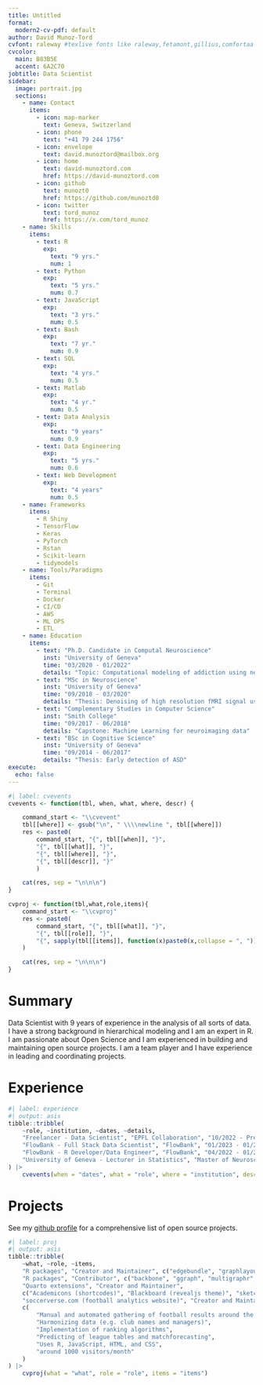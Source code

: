 ```yaml
---
title: Untitled
format:
  modern2-cv-pdf: default
author: David Munoz-Tord
cvfont: raleway #texlive fonts like raleway,fetamont,gillius,comfortaa
cvcolor: 
  main: B83B5E
  accent: 6A2C70
jobtitle: Data Scientist
sidebar:
  image: portrait.jpg
  sections: 
    - name: Contact
      items:
        - icon: map-marker
          text: Geneva, Switzerland
        - icon: phone
          text: "+41 79 244 1756"
        - icon: envelope
          text: david.munoztord@mailbox.org
        - icon: home
          text: david-munoztord.com
          href: https://david-munoztord.com
        - icon: github
          text: munozt0
          href: https://github.com/munoztd0
        - icon: twitter
          text: tord_munoz
          href: https://x.com/tord_munoz    
    - name: Skills
      items:
        - text: R
          exp: 
            text: "9 yrs."
            num: 1
        - text: Python
          exp: 
            text: "5 yrs."
            num: 0.7
        - text: JavaScript
          exp: 
            text: "3 yrs."
            num: 0.5
        - text: Bash
          exp: 
            text: "7 yr."
            num: 0.9
        - text: SQL
          exp: 
            text: "4 yrs."
            num: 0.5
        - text: Matlab
          exp: 
            text: "4 yr."
            num: 0.5
        - text: Data Analysis
          exp: 
            text: "9 years"
            num: 0.9
        - text: Data Engineering
          exp: 
            text: "5 yrs."
            num: 0.6
        - text: Web Development
          exp: 
            text: "4 years"
            num: 0.5
    - name: Frameworks
      items:
        - R Shiny
        - TensorFlow
        - Keras
        - PyTorch
        - Rstan
        - Scikit-learn
        - tidymodels
    - name: Tools/Paradigms
      items:
        - Git
        - Terminal 
        - Docker
        - CI/CD
        - AWS
        - ML OPS
        - ETL
    - name: Education
      items:
        - text: "Ph.D. Candidate in Computal Neuroscience"
          inst: "University of Geneva"
          time: "03/2020 - 01/2022"
          details: "Topic: Computational modeling of addiction using neuroimaging data"
        - text: "MSc in Neuroscience"
          inst: "University of Geneva"
          time: "09/2018 - 03/2020"
          details: "Thesis: Denoising of high resolution fMRI signal using tICA"
        - text: "Complementary Studies in Computer Science"
          inst: "Smith College"
          time: "09/2017 - 06/2018"
          details: "Capstone: Machine Learning for neuroimaging data"
        - text: "BSc in Cognitive Science"
          inst: "University of Geneva"
          time: "09/2014 - 06/2017"
          details: "Thesis: Early detection of ASD"
execute: 
  echo: false
---
```


```r
#| label: cvevents
cvevents <- function(tbl, when, what, where, descr) {

    command_start <- "\\cvevent"
    tbl[[where]] <- gsub("\n", " \\\\newline ", tbl[[where]])
    res <- paste0(
        command_start, "{", tbl[[when]], "}", 
        "{", tbl[[what]], "}",
        "{", tbl[[where]], "}",
        "{", tbl[[descr]], "}"
        )

    cat(res, sep = "\n\n\n")
}

cvproj <- function(tbl,what,role,items){
    command_start <- "\\cvproj"
    res <- paste0(
        command_start, "{", tbl[[what]], "}",
        "{", tbl[[role]], "}",
        "{", sapply(tbl[[items]], function(x)paste0(x,collapse = ", ")), "}"
    )

    cat(res, sep = "\n\n\n")
}
```

# Summary

Data Scientist with 9 years of experience in the analysis of all sorts of data. I have a strong background in hierarchical modeling and I am an expert in R. I am passionate about Open Science and I am experienced in building and maintaining open source projects. I am a team player and I have experience in leading and coordinating projects.

# Experience

```r
#| label: experience
#| output: asis
tibble::tribble(
    ~role, ~institution, ~dates, ~details,
    "Freelancer - Data Scientist", "EPFL Collaboration", "10/2022 - Present", "Led the development and launch of a scientific project, transitioned scripts into a SaaS solution, and offered technical consulting services to startups in cognitive technologies.",
    "FlowBank - Full Stack Data Scientist", "FlowBank", "01/2023 - 01/2024", "Analyzed customer data using Bayesian inference, designed ETL workflows, and developed internal tools for data analysts.",
    "FlowBank - R Developer/Data Engineer", "FlowBank", "04/2022 - 01/2023", "Implemented statistical models to detect fraudulent transactions, designed data visualization dashboards, and led the development of data science infrastructure.",
    "University of Geneva - Lecturer in Statistics", "Master of Neurosciences program", "09/2020 - 01/2022", "Conducted statistics lectures, developed course materials, mentored graduate students, and shared data workshops in R and Python."
) |>
    cvevents(when = "dates", what = "role", where = "institution", descr = "details")
```

# Projects

See my [github profile](https://github.com/schochastics) for a comprehensive list of open source projects.

```r
#| label: proj
#| output: asis
tibble::tribble(
    ~what, ~role, ~items,
    "R packages", "Creator and Maintainer", c("edgebundle", "graphlayouts", "levelnet", "netrankr", "netUtils", "networkdata", "PSAWR", "roughnet", "roughsf", "rtoot", "Rtumblr", "signnet", "snahelper", "webbotparseR", "webtrackR"),
    "R packages", "Contributor", c("backbone", "ggraph", "multigraphr", "netropy", "rang", "rgraph6"),
    "Quarto extensions", "Creator and Maintainer",
    c("Academicons (shortcodes)", "Blackboard (revealjs theme)", "sketchy (html theme)", "share buttons (filter)", "nutshell (filter)", "quartocities (website template)", "quartocv (cv templates)"),
    "soccerverse.com (football analytics website)", "Creator and Maintainer",
    c(
        "Manual and automated gathering of football results around the world",
        "Harmonizing data (e.g. club names and managers)",
        "Implementation of ranking algorithms",
        "Predicting of league tables and matchforecasting",
        "Uses R, JavaScript, HTML, and CSS",
        "around 1000 visitors/month"
    )
) |>
    cvproj(what = "what", role = "role", items = "items")

```
